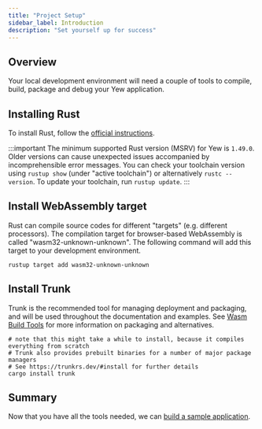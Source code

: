```yaml
---
title: "Project Setup"
sidebar_label: Introduction
description: "Set yourself up for success"
---
```


## Overview

Your local development environment will need a couple of tools to compile, build, package and debug your Yew application.

## Installing Rust

To install Rust, follow the [official instructions](https://www.rust-lang.org/tools/install).

:::important
The minimum supported Rust version (MSRV) for Yew is `1.49.0`. Older versions can cause unexpected issues accompanied by incomprehensible error messages.
You can check your toolchain version using `rustup show` (under "active toolchain") or alternatively `rustc --version`. To update your toolchain, run `rustup update`.
:::

## Install WebAssembly target

Rust can compile source codes for different "targets" (e.g. different processors). The compilation target for browser-based WebAssembly is called "wasm32-unknown-unknown". The following command will add this target to your development environment.

```shell
rustup target add wasm32-unknown-unknown
```

## Install Trunk

Trunk is the recommended tool for managing deployment and packaging, and will be used throughout the documentation and examples.
See [Wasm Build Tools](./../more/wasm-build-tools.mdx) for more information on packaging and alternatives.

```shell
# note that this might take a while to install, because it compiles everything from scratch
# Trunk also provides prebuilt binaries for a number of major package managers
# See https://trunkrs.dev/#install for further details
cargo install trunk
```

## Summary

Now that you have all the tools needed, we can [build a sample application](./build-a-sample-app.mdx).
